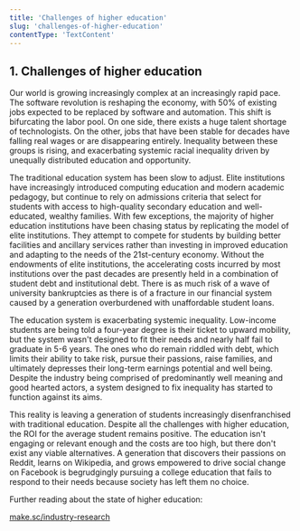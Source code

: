 ```yaml
---
title: 'Challenges of higher education'
slug: 'challenges-of-higher-education'
contentType: 'TextContent'
---
```


## 1. Challenges of higher education

Our world is growing increasingly complex at an increasingly rapid pace. The software revolution is
reshaping the economy, with 50% of existing jobs expected to be replaced by software and automation.
This shift is bifurcating the labor pool. On one side, there exists a huge talent shortage of
technologists. On the other, jobs that have been stable for decades have falling real wages or are
disappearing entirely. Inequality between these groups is rising, and exacerbating systemic racial
inequality driven by unequally distributed education and opportunity.

The traditional education system has been slow to adjust. Elite institutions have increasingly
introduced computing education and modern academic pedagogy, but continue to rely on admissions
criteria that select for students with access to high-quality secondary education and well-educated,
wealthy families. With few exceptions, the majority of higher education institutions have been
chasing status by replicating the model of elite institutions. They attempt to compete for students
by building better facilities and ancillary services rather than investing in improved education and
adapting to the needs of the 21st-century economy. Without the endowments of elite institutions, the
accelerating costs incurred by most institutions over the past decades are presently held in a
combination of student debt and institutional debt. There is as much risk of a wave of university
bankruptcies as there is of a fracture in our financial system caused by a generation overburdened
with unaffordable student loans.

The education system is exacerbating systemic inequality. Low-income students are being told a
four-year degree is their ticket to upward mobility, but the system wasn't designed to fit their
needs and nearly half fail to graduate in 5-6 years. The ones who do remain riddled with debt, which
limits their ability to take risk, pursue their passions, raise families, and ultimately depresses
their long-term earnings potential and well being. Despite the industry being comprised of
predominantly well meaning and good hearted actors, a system designed to fix inequality has started
to function against its aims.

This reality is leaving a generation of students increasingly disenfranchised with traditional
education. Despite all the challenges with higher education, the ROI for the average student remains
positive. The education isn't engaging or relevant enough and the costs are too high, but there
don't exist any viable alternatives. A generation that discovers their passions on Reddit, learns on
Wikipedia, and grows empowered to drive social change on Facebook is begrudgingly pursuing a college
education that fails to respond to their needs because society has left them no choice.

Further reading about the state of higher education:

[make.sc/industry-research](https://make.sc/industry-research)
